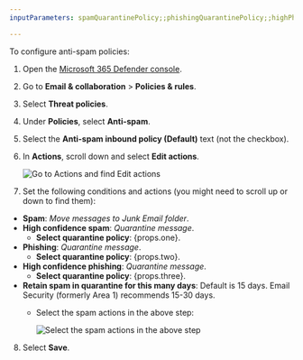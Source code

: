 ```yaml
---
inputParameters: spamQuarantinePolicy;;phishingQuarantinePolicy;;highPhishingQuarantinePolicy;;img

---
```



To configure anti-spam policies:

1. Open the [Microsoft 365 Defender console](https://security.microsoft.com/).

2. Go to **Email & collaboration** > **Policies & rules**.

3. Select **Threat policies**.

4. Under **Policies**, select **Anti-spam**.

5. Select the **Anti-spam inbound policy (Default)** text (not the checkbox).

6. In **Actions**, scroll down and select **Edit actions**.

    <div class="large-img">

   ![Go to Actions and find Edit actions](~/assets/email-security/static/flexible-partial-images/o365-area1-mx/step6-edit-actions.png)

    </div>

7. Set the following conditions and actions (you might need to scroll up or down to find them):

- **Spam**: *Move messages to Junk Email folder*.
- **High confidence spam**: *Quarantine message*.
  - **Select quarantine policy**: {props.one}.
- **Phishing**: *Quarantine message*.
  - **Select quarantine policy**: {props.two}.
- **High confidence phishing**: *Quarantine message*.
  - **Select quarantine policy**: {props.three}.
- **Retain spam in quarantine for this many days**: Default is 15 days. Email Security (formerly Area 1) recommends 15-30 days.
  - Select the spam actions in the above step:
    
    <div class="large-img">
    
    ![Select the spam actions in the above step](~/assets/images/email-security/deployment/inline-setup/o365-area1-mx/case2-step7-spam.png)
    
    </div>

8. Select **Save**.
